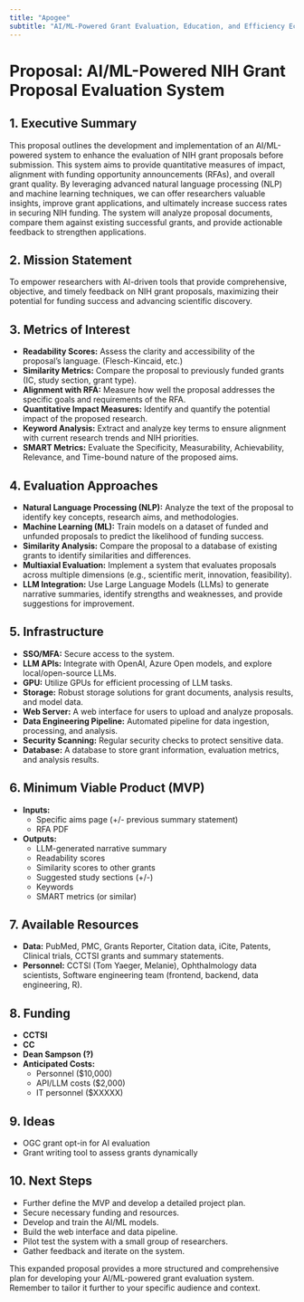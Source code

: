 ```yaml
---
title: "Apogee"
subtitle: "AI/ML-Powered Grant Evaluation, Education, and Efficiency Ecosystem"
---
```


# Proposal: AI/ML-Powered NIH Grant Proposal Evaluation System

## 1. Executive Summary

This proposal outlines the development and implementation of an AI/ML-powered system to enhance the evaluation of NIH grant proposals before submission. This system aims to provide quantitative measures of impact, alignment with funding opportunity announcements (RFAs), and overall grant quality. By leveraging advanced natural language processing (NLP) and machine learning techniques, we can offer researchers valuable insights, improve grant applications, and ultimately increase success rates in securing NIH funding. The system will analyze proposal documents, compare them against existing successful grants, and provide actionable feedback to strengthen applications.

## 2. Mission Statement

To empower researchers with AI-driven tools that provide comprehensive, objective, and timely feedback on NIH grant proposals, maximizing their potential for funding success and advancing scientific discovery.

## 3. Metrics of Interest

- **Readability Scores:** Assess the clarity and accessibility of the proposal's language. (Flesch-Kincaid, etc.)
- **Similarity Metrics:** Compare the proposal to previously funded grants (IC, study section, grant type).
- **Alignment with RFA:** Measure how well the proposal addresses the specific goals and requirements of the RFA.
- **Quantitative Impact Measures:** Identify and quantify the potential impact of the proposed research.
- **Keyword Analysis:** Extract and analyze key terms to ensure alignment with current research trends and NIH priorities.
- **SMART Metrics:** Evaluate the Specificity, Measurability, Achievability, Relevance, and Time-bound nature of the proposed aims.

## 4. Evaluation Approaches

- **Natural Language Processing (NLP):** Analyze the text of the proposal to identify key concepts, research aims, and methodologies.
- **Machine Learning (ML):** Train models on a dataset of funded and unfunded proposals to predict the likelihood of funding success.
- **Similarity Analysis:** Compare the proposal to a database of existing grants to identify similarities and differences.
- **Multiaxial Evaluation:** Implement a system that evaluates proposals across multiple dimensions (e.g., scientific merit, innovation, feasibility).
- **LLM Integration:** Use Large Language Models (LLMs) to generate narrative summaries, identify strengths and weaknesses, and provide suggestions for improvement.

## 5. Infrastructure

- **SSO/MFA:** Secure access to the system.
- **LLM APIs:** Integrate with OpenAI, Azure Open models, and explore local/open-source LLMs.
- **GPU:** Utilize GPUs for efficient processing of LLM tasks.
- **Storage:** Robust storage solutions for grant documents, analysis results, and model data.
- **Web Server:** A web interface for users to upload and analyze proposals.
- **Data Engineering Pipeline:** Automated pipeline for data ingestion, processing, and analysis.
- **Security Scanning:** Regular security checks to protect sensitive data.
- **Database:** A database to store grant information, evaluation metrics, and analysis results.

## 6. Minimum Viable Product (MVP)

- **Inputs:**
  - Specific aims page (+/- previous summary statement)
  - RFA PDF
- **Outputs:**
  - LLM-generated narrative summary
  - Readability scores
  - Similarity scores to other grants
  - Suggested study sections (+/-)
  - Keywords
  - SMART metrics (or similar)

## 7. Available Resources

- **Data:** PubMed, PMC, Grants Reporter, Citation data, iCite, Patents, Clinical trials, CCTSI grants and summary statements.
- **Personnel:** CCTSI (Tom Yaeger, Melanie), Ophthalmology data scientists, Software engineering team (frontend, backend, data engineering, R).

## 8. Funding

- **CCTSI**
- **CC**
- **Dean Sampson (?)**
- **Anticipated Costs:**
  - Personnel ($10,000)
  - API/LLM costs ($2,000)
  - IT personnel ($XXXXX)

## 9. Ideas

- OGC grant opt-in for AI evaluation
- Grant writing tool to assess grants dynamically

## 10. Next Steps

- Further define the MVP and develop a detailed project plan.
- Secure necessary funding and resources.
- Develop and train the AI/ML models.
- Build the web interface and data pipeline.
- Pilot test the system with a small group of researchers.
- Gather feedback and iterate on the system.

This expanded proposal provides a more structured and comprehensive plan for developing your AI/ML-powered grant evaluation system. Remember to tailor it further to your specific audience and context.
